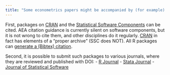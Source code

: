 ```yaml
---
title: "Some econometrics papers might be accompanied by (for example) an R or Stata package..."
---
```

First, packages on [CRAN](https://cran.r-project.org/) and the [Statistical Software Components](https://ideas.repec.org/s/boc/bocode.html) can be cited. AEA citation guidance is currently silent on software components, but it is not wrong to cite them, and other disciplines do it regularly. [CRAN](https://cran.r-project.org/) in fact has elements of a "proper archive" (SSC does NOT). All R packages can [generate a (Bibtex) citation](https://stat.ethz.ch/R-manual/R-devel/library/utils/html/citation.html). 

Second, it is possible to submit such packages to various journals, where they are reviewed and published with DOI:
- [R Journal](https://journal.r-project.org/)
- [Stata Journal](https://www.stata-journal.com/)
- [Journal of Statistical Software](https://www.jstatsoft.org/)
